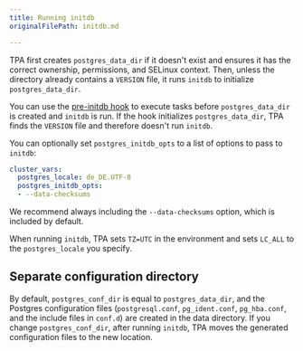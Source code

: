 ```yaml
---
title: Running initdb
originalFilePath: initdb.md

---
```


TPA first creates `postgres_data_dir` if it doesn't exist and
ensures it has the correct ownership, permissions, and SELinux context.
Then, unless the directory already contains a `VERSION` file, it
runs `initdb` to initialize `postgres_data_dir`.

You can use the
[pre-initdb hook](../tpaexec-hooks/#pre-initdb)
to execute tasks before `postgres_data_dir` is created and `initdb` is
run. If the hook initializes `postgres_data_dir`, TPA finds the
`VERSION` file and therefore doesn't run `initdb`.

You can optionally set `postgres_initdb_opts` to a list of options to
pass to `initdb`:

```yaml
cluster_vars:
  postgres_locale: de_DE.UTF-8
  postgres_initdb_opts:
  - --data-checksums
```

We recommend always including the `--data-checksums` option, which is
included by default.

When running `initdb`, TPA sets `TZ=UTC` in the environment and sets `LC_ALL` to
the `postgres_locale` you specify.

## Separate configuration directory

By default, `postgres_conf_dir` is equal to `postgres_data_dir`, and the
Postgres configuration files (`postgresql.conf`, `pg_ident.conf`,
`pg_hba.conf`, and the include files in `conf.d`) are created in the
data directory. If you change `postgres_conf_dir`, after running
`initdb`, TPA moves the
generated configuration files to the new location.
